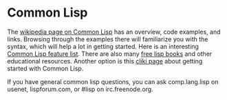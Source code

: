 
=Common Lisp=

The [http://en.wikipedia.org/wiki/Common_Lisp wikipedia page on Common Lisp] has an overview, code examples, and links. Browsing through the examples there will familiarize you with the syntax, which will help a lot in getting started. Here is an interesting [http://abhishek.geek.nz/nanoc/docs/features-of-common-lisp/ Common Lisp feature list]. There are also many [http://www.lispmachine.net/ free lisp books] and other educational resources. Another option is this [http://www.cliki.net/Education cliki page] about getting started with Common Lisp.

If you have general common lisp questions, you can ask comp.lang.lisp on usenet, lispforum.com, or #lisp on irc.freenode.org.